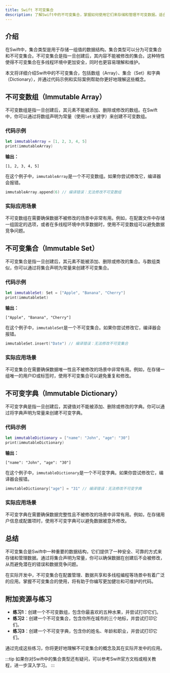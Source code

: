 ```yaml
---
title: Swift 不可变集合
description: 了解Swift中的不可变集合，掌握如何使用它们来存储和管理不可变数据。适合初学者学习Swift集合类型的基础知识。
---
```


## 介绍

在Swift中，集合类型是用于存储一组值的数据结构。集合类型可以分为可变集合和不可变集合。不可变集合是指一旦创建后，其内容不能被修改的集合。这种特性使得不可变集合在多线程环境中更加安全，同时也更容易理解和维护。

本文将详细介绍Swift中的不可变集合，包括数组（Array）、集合（Set）和字典（Dictionary），并通过代码示例和实际案例帮助你更好地理解这些概念。

## 不可变数组（Immutable Array）

不可变数组是指一旦创建后，其元素不能被添加、删除或修改的数组。在Swift中，你可以通过将数组声明为常量（使用`let`关键字）来创建不可变数组。

### 代码示例

```swift
let immutableArray = [1, 2, 3, 4, 5]
print(immutableArray)
```

**输出：**
```
[1, 2, 3, 4, 5]
```

在这个例子中，`immutableArray`是一个不可变数组。如果你尝试修改它，编译器会报错。

```swift
immutableArray.append(6) // 编译错误：无法修改不可变数组
```

### 实际应用场景

不可变数组在需要确保数据不被修改的场景中非常有用。例如，在配置文件中存储一组固定的选项，或者在多线程环境中共享数据时，使用不可变数组可以避免数据竞争问题。

## 不可变集合（Immutable Set）

不可变集合是指一旦创建后，其元素不能被添加、删除或修改的集合。与数组类似，你可以通过将集合声明为常量来创建不可变集合。

### 代码示例

```swift
let immutableSet: Set = ["Apple", "Banana", "Cherry"]
print(immutableSet)
```

**输出：**
```
["Apple", "Banana", "Cherry"]
```

在这个例子中，`immutableSet`是一个不可变集合。如果你尝试修改它，编译器会报错。

```swift
immutableSet.insert("Date") // 编译错误：无法修改不可变集合
```

### 实际应用场景

不可变集合在需要确保数据唯一性且不被修改的场景中非常有用。例如，在存储一组唯一的用户ID或标签时，使用不可变集合可以避免重复和修改。

## 不可变字典（Immutable Dictionary）

不可变字典是指一旦创建后，其键值对不能被添加、删除或修改的字典。你可以通过将字典声明为常量来创建不可变字典。

### 代码示例

```swift
let immutableDictionary = ["name": "John", "age": "30"]
print(immutableDictionary)
```

**输出：**
```
["name": "John", "age": "30"]
```

在这个例子中，`immutableDictionary`是一个不可变字典。如果你尝试修改它，编译器会报错。

```swift
immutableDictionary["age"] = "31" // 编译错误：无法修改不可变字典
```

### 实际应用场景

不可变字典在需要确保数据完整性且不被修改的场景中非常有用。例如，在存储用户信息或配置项时，使用不可变字典可以避免数据被意外修改。

## 总结

不可变集合是Swift中一种重要的数据结构，它们提供了一种安全、可靠的方式来存储和管理数据。通过将集合声明为常量，你可以确保数据在创建后不会被修改，从而避免潜在的错误和数据竞争问题。

在实际开发中，不可变集合在配置管理、数据共享和多线程编程等场景中有着广泛的应用。掌握不可变集合的使用，将有助于你编写更加健壮和可维护的代码。

## 附加资源与练习

- **练习1**：创建一个不可变数组，包含你最喜欢的五种水果，并尝试打印它们。
- **练习2**：创建一个不可变集合，包含你所在城市的三个地标，并尝试打印它们。
- **练习3**：创建一个不可变字典，包含你的姓名、年龄和职业，并尝试打印它们。

通过完成这些练习，你将更好地理解不可变集合的概念及其在实际开发中的应用。

:::tip
如果你对Swift中的集合类型还有疑问，可以参考Swift官方文档或相关教程，进一步深入学习。
:::